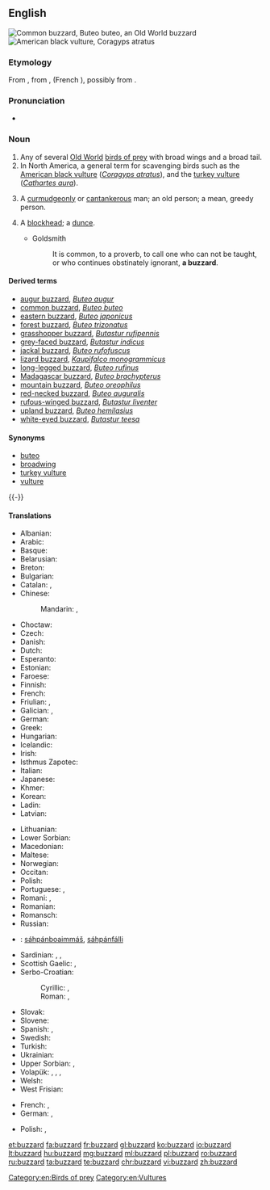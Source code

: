 ==English==
{{wikipedia}}

[[Image:Poster Buteo buteo.jpg|thumb|Common buzzard, ''Buteo buteo'', an Old World buzzard]]
[[Image:Coragyps-atratus-001.jpg|thumb|American black vulture, ''Coragyps atratus'']]

===Etymology===
From {{etyl|xno|en}} {{term|buisart|lang=fro}}, from {{etyl|fro|en}} {{term|buison|lang=fro}}, {{term|buson|lang=fro}} (French {{term|buse|lang=fr}}), possibly from {{etyl|la|en}} {{m|la|buteōn||[[buteo]]}}.

===Pronunciation===
* {{IPA|/ˈbʌzəɹd/|lang=en}}

===Noun===
{{en-noun}}

# Any of several [[Old World]] [[bird of prey|birds of prey]] with broad wings and a broad tail.
# In North America, a general term for scavenging birds such as the [[American black vulture]] (''[[Coragyps atratus]]''), and the [[turkey vulture]] (''[[Cathartes aura]]'').
# {{context|colloquial|derogatory|slang|often preceded by "old", the "old buzzard"|lang=en}} A [[curmudgeonly]] or [[cantankerous]] man; an old person; a mean, greedy person.
# {{context|archaic|lang=en}} A [[blockhead]]; a [[dunce]].
#* Goldsmith
#*: It is common, to a proverb, to call one who can not be taught, or who continues obstinately ignorant, '''a buzzard'''.

====Derived terms====
* [[augur buzzard]], ''[[Buteo augur]]''
* [[common buzzard]], ''[[Buteo buteo]]''
* [[eastern buzzard]], ''[[Buteo japonicus]]''
* [[forest buzzard]], ''[[Buteo trizonatus]]''
* [[grasshopper buzzard]], ''[[Butastur rufipennis]]''
* [[grey-faced buzzard]], ''[[Butastur indicus]]''
* [[jackal buzzard]], ''[[Buteo rufofuscus]]''
* [[lizard buzzard]], ''[[Kaupifalco monogrammicus]]''
* [[long-legged buzzard]], ''[[Buteo rufinus]]''
* [[Madagascar buzzard]], ''[[Buteo brachypterus]]''
* [[mountain buzzard]], ''[[Buteo oreophilus]]''
* [[red-necked buzzard]], ''[[Buteo auguralis]]''
* [[rufous-winged buzzard]], ''[[Butastur liventer]]''
* [[upland buzzard]], ''[[Buteo hemilasius]]''
* [[white-eyed buzzard]], ''[[Butastur teesa]]''

====Synonyms====
* [[buteo]]
* [[broadwing]]
* [[turkey vulture]]
* [[vulture]]

{{-}}

====Translations====
{{trans-top|Genus Buteo}}
* Albanian: {{t|sq|huta}}
* Arabic: {{t|ar|حوام|m|tr=ḥawaam}}
* Basque: {{t|eu|zapelatz}}
* Belarusian: {{t|be|каня|f|tr=kanja|sc=Cyrl}}
* Breton: {{t|br|baou}}
* Bulgarian: {{t|bg|[[обикновен]] [[мишелов]]|tr=obiknoven mišelov|m}}
* Catalan: {{t|ca|aligot|m}}, {{t|ca|zopilot|m}}
* Chinese:
*: Mandarin: {{t+|cmn|鵟|sc=Hani}}, {{t+|cmn|𫛭|tr=kuáng|sc=Hani}}
* Choctaw: {{t|cho|sheki}}
* Czech: {{t|cs|káně|n}}
* Danish: {{t+|da|musvåge}}
* Dutch: {{t+|nl|buizerd|m}}
* Esperanto: {{t|eo|buteo}}
* Estonian: {{t|et|hiireviu}}
* Faroese: {{t|fo|músvákur|m}}
* Finnish: {{t+|fi|haukka}}
* French: {{t+|fr|buse|f}}
* Friulian: {{t|fur|cagne}}, {{t|fur|poiane}}
* Galician: {{t|gl|miñato|m}}, {{t+|gl|bexato|m}}
* German: {{t+|de|Bussard|m}}
* Greek: {{t+|el|γερακίνα|f}}
* Hungarian: {{t+|hu|ölyv}}
* Icelandic: {{t+|is|músvákur|m}}
* Irish: {{t|ga|clamhán}}
* Isthmus Zapotec: {{t|zai|nguʼxhiʼ}}
* Italian: {{t+|it|poiana|f}}
* Japanese: {{t+|ja|鵟|tr=[[ノスリ]], nosuri|sc=Jpan}}
* Khmer: {{t+|km|ត្មាត|tr=tmaat|sc=Khmr}}
* Korean: {{t|ko|말똥가리|tr=malttonggari}}
* Ladin: {{t|lld|gabinel}}
* Latvian: {{t|lv|klijāns}}
{{trans-mid}}
* Lithuanian: {{t+|lt|suopis}}
* Lower Sorbian: {{t|dsb|pašturlica|f}}
* Macedonian: {{t|mk|jастреб глувчар|tr=jastreb gluvčar|m}}
* Maltese: {{t|mt|kuċċarda prima|f}}
* Norwegian: {{t|no|musvåk}}
* Occitan: {{t|oc|tartana|f}}
* Polish: {{t+|pl|myszołów|m}}
* Portuguese: {{t|pt|águia-de-asa-redonda|f}}, {{t|pt|milhafre|m}}
* Romani: {{t|rom|worolo|m}}, {{t|rom|worla|f}}
* Romanian: {{t+|ro|șoricar|m}}
* Romansch: {{t|rm|girun da mieurs}}
* Russian: {{t+|ru|каню́к|m}}
* {{ttbc|Sami}} {{attention|en|Wiktionary considers this a language group; please specify the language more precisely}}: [[sáhpánboaimmáš]], [[sáhpánfálli]]
* Sardinian: {{t|sc|stori furapuddas}}, {{t|sc|tappàiu}}, {{t|sc|pilloni farrancau}}
* Scottish Gaelic: {{t|gd|clamhan|m}}, {{t|gd|àrmhaigh|m}}
* Serbo-Croatian:
*: Cyrillic: {{t|sh|ми̏ша̄р|m|sc=Cyrl}}, {{t|sh|шка́њац|m|sc=Cyrl}}
*: Roman: {{t+|sh|mȉšār|m}}, {{t+|sh|škánjac|m}}
* Slovak: {{t|sk|myšiak lesný}}
* Slovene: {{t|sl|kanja}}
* Spanish: {{t|es|ratonero común|m}}, {{t|es|busardo|m}}
* Swedish: {{t+|sv|ormvråk}}
* Turkish: {{t+|tr|şahin}}
* Ukrainian: {{t|uk|канюк|m|tr=kanjúk}}
* Upper Sorbian: {{t|hsb|pašturlica}}, {{t|hsb|paskulica}}
* Volapük: {{qualifier|♂♀}} {{t+|vo|busar}}, {{qualifier|♂}} {{t|vo|hibusar}}, {{qualifier|♀}} {{t|vo|jibusar}}, {{qualifier|♂♀ offspring}} {{t|vo|busarül}}
* Welsh: {{t|cy|bwncath}}
* West Frisian: {{t+|fy|mûzefalk}}
{{trans-bottom}}

{{trans-top|slang or derogatory term for a person}}
* French: {{t|fr|sale bougre|m}}, {{t|fr|sale bougresse|f}}
* German: {{t|de|alter Gauner|m}}, {{t|de|alte Gaunerin|f}}
{{trans-mid}}
* Polish: {{t+|pl|piernik|m}}, {{t|pl|zgred|m}}
{{trans-bottom}}

{{trans-see|American black vulture|black vulture}}

{{trans-see|turkey vulture}}

[[Category:en:Birds of prey]]
[[Category:en:Vultures]]

[[et:buzzard]]
[[fa:buzzard]]
[[fr:buzzard]]
[[gl:buzzard]]
[[ko:buzzard]]
[[io:buzzard]]
[[lt:buzzard]]
[[hu:buzzard]]
[[mg:buzzard]]
[[ml:buzzard]]
[[pl:buzzard]]
[[ro:buzzard]]
[[ru:buzzard]]
[[ta:buzzard]]
[[te:buzzard]]
[[chr:buzzard]]
[[vi:buzzard]]
[[zh:buzzard]]